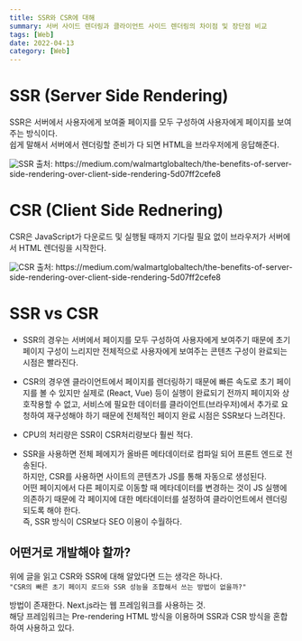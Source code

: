 ```yaml
---
title: SSR와 CSR에 대해
summary: 서버 사이드 렌더링과 클라이언트 사이드 렌더링의 차이점 및 장단점 비교
tags: [Web]
date: 2022-04-13
category: [Web]
---
```



# SSR (Server Side Rendering)

SSR은 서버에서 사용자에게 보여줄 페이지를 모두 구성하여 사용자에게 페이지를 보여주는 방식이다.  
쉽게 말해서 서버에서 렌더링할 준비가 다 되면 HTML을 브라우저에게 응답해준다.

<Image src={SSR} alt="SSR" />
출처:
https://medium.com/walmartglobaltech/the-benefits-of-server-side-rendering-over-client-side-rendering-5d07ff2cefe8

# CSR (Client Side Rednering)

CSR은 JavaScript가 다운로드 및 실행될 때까지 기다릴 필요 없이 브라우저가 서버에서 HTML 렌더링을 시작한다.

<Image src={CSR} alt="CSR" />
출처:
https://medium.com/walmartglobaltech/the-benefits-of-server-side-rendering-over-client-side-rendering-5d07ff2cefe8

# SSR vs CSR

- SSR의 경우는 서버에서 페이지를 모두 구성하여 사용자에게 보여주기 때문에 초기 페이지 구성이 느리지만 전체적으로 사용자에게 보여주는 콘텐츠 구성이 완료되는 시점은 빨라진다.

- CSR의 경우엔 클라이언트에서 페이지를 렌더링하기 때문에 빠른 속도로 초기 페이지를 볼 수 있지만 실제로 (React, Vue) 등이 실행이 완료되기 전까지 페이지와 상호작용할 수 없고, 서비스에 필요한 데이터를 클라이언트(브라우저)에서 추가로 요청하여 재구성해야 하기 때문에 전체적인 페이지 완료 시점은 SSR보다 느려진다.

- CPU의 처리량은 SSR이 CSR처리량보다 훨씬 적다.

- SSR을 사용하면 전체 페에지가 올바른 메타데이터로 컴파일 되어 프론트 엔드로 전송된다.  
  하지만, CSR를 사용하면 사이트의 콘텐츠가 JS를 통해 자동으로 생성된다.  
  어떤 페이지에서 다른 페이지로 이동할 때 메타데이터를 변경하는 것이 JS 실행에 의존하기 때문에 각 페이지에 대한 메타데이터를 설정하여 클라이언트에서 렌더링 되도록 해야 한다.  
  즉, SSR 방식이 CSR보다 SEO 이용이 수월하다.

## 어떤거로 개발해야 할까?

위에 글을 읽고 CSR와 SSR에 대해 알았다면 드는 생각은 하나다.  
`"CSR의 빠른 초기 페이지 로드와 SSR 성능을 조합해서 쓰는 방법이 없을까?"`

방법이 존재한다. Next.js라는 웹 프레임워크를 사용하는 것.  
해당 프레임워크는 Pre-rendering HTML 방식을 이용하며 SSR과 CSR 방식을 혼합하여 사용하고 있다.
